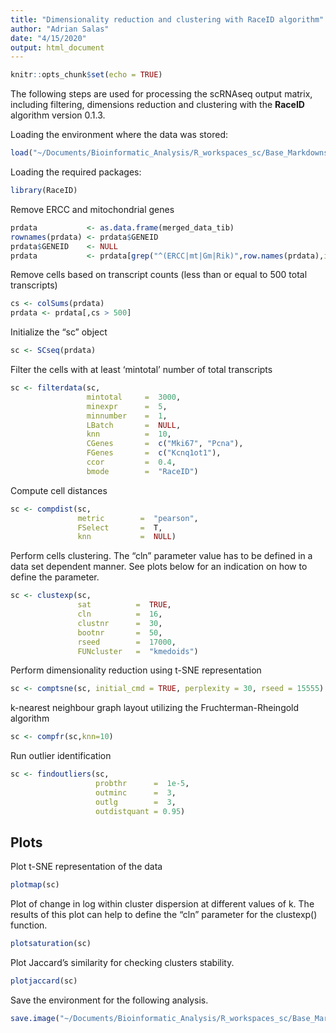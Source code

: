 ```yaml
---
title: "Dimensionality reduction and clustering with RaceID algorithm"
author: "Adrian Salas"
date: "4/15/2020"
output: html_document
---
```


```r
knitr::opts_chunk$set(echo = TRUE)
```

The following steps are used for processing the scRNAseq output matrix, including filtering, dimensions reduction and clustering with the **RaceID** algorithm version 0.1.3.


Loading the environment where the data was stored:
```r
load("~/Documents/Bioinformatic_Analysis/R_workspaces_sc/Base_Markdowns.RData", verbose = T)
```

Loading the required packages:
```r
library(RaceID)
```
Remove ERCC and mitochondrial genes

```r
prdata           <- as.data.frame(merged_data_tib)
rownames(prdata) <- prdata$GENEID
prdata$GENEID    <- NULL
prdata           <- prdata[grep("^(ERCC|mt|Gm|Rik)",row.names(prdata),invert=TRUE),]
```

Remove cells based on transcript counts (less than or equal to 500 total transcripts)
```r
cs <- colSums(prdata)
prdata <- prdata[,cs > 500]

```

Initialize the "sc" object
```r
sc <- SCseq(prdata)
```


Filter the cells with at least 'mintotal' number of  total transcripts
```r
sc <- filterdata(sc, 
                 mintotal     =  3000, 
                 minexpr      =  5, 
                 minnumber    =  1,
                 LBatch       =  NULL, 
                 knn          =  10, 
                 CGenes       =  c("Mki67", "Pcna"), 
                 FGenes       =  c("Kcnq1ot1"),
                 ccor         =  0.4,
                 bmode        =  "RaceID")
```

Compute cell distances
```r
sc <- compdist(sc, 
               metric        =  "pearson", 
               FSelect       =  T, 
               knn           =  NULL)
```

Perform cells clustering. The "cln" parameter value has to be defined in a data set dependent manner. See plots below for an indication on how to define the parameter.
```r
sc <- clustexp(sc, 
               sat          =  TRUE, 
               cln          =  16, 
               clustnr      =  30,
               bootnr       =  50, 
               rseed        =  17000, 
               FUNcluster   =  "kmedoids")
```

Perform dimensionality reduction using t-SNE representation
```r
sc <- comptsne(sc, initial_cmd = TRUE, perplexity = 30, rseed = 15555)
```

k-nearest neighbour graph layout utilizing the Fruchterman-Rheingold algorithm
```r
sc <- compfr(sc,knn=10)

```

Run outlier identification
```r
sc <- findoutliers(sc, 
                   probthr      =  1e-5, 
                   outminc      =  3, 
                   outlg        =  3,
                   outdistquant = 0.95)
```


## Plots

Plot t-SNE representation of the data
```r
plotmap(sc)
```

Plot of change in log within cluster dispersion at different values of k. The results of this plot can help to define the "cln" parameter for the clustexp() function.
```r
plotsaturation(sc)
```

Plot Jaccard's similarity for checking clusters stability.
```r
plotjaccard(sc)
```

Save the environment for the following analysis. 
```r
save.image("~/Documents/Bioinformatic_Analysis/R_workspaces_sc/Base_Markdowns.RData")
```
